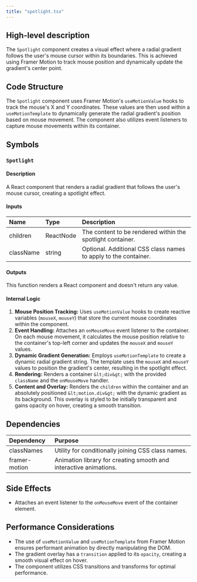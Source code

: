 ```yaml
---
title: "spotlight.tsx"
---
```


## High-level description
The `Spotlight` component creates a visual effect where a radial gradient follows the user's mouse cursor within its boundaries. This is achieved using Framer Motion to track mouse position and dynamically update the gradient's center point.

## Code Structure
The `Spotlight` component uses Framer Motion's `useMotionValue` hooks to track the mouse's X and Y coordinates. These values are then used within a `useMotionTemplate` to dynamically generate the radial gradient's position based on mouse movement. The component also utilizes event listeners to capture mouse movements within its container.

## Symbols

### `Spotlight`
#### Description
A React component that renders a radial gradient that follows the user's mouse cursor, creating a spotlight effect.

#### Inputs
| Name | Type | Description |
|:-----|:-----|:------------|
| children | ReactNode | The content to be rendered within the spotlight container. |
| className | string | Optional. Additional CSS class names to apply to the container. |

#### Outputs
This function renders a React component and doesn't return any value.

#### Internal Logic
1. **Mouse Position Tracking:** Uses `useMotionValue` hooks to create reactive variables (`mouseX`, `mouseY`) that store the current mouse coordinates within the component.
2. **Event Handling:** Attaches an `onMouseMove` event listener to the container. On each mouse movement, it calculates the mouse position relative to the container's top-left corner and updates the `mouseX` and `mouseY` values.
3. **Dynamic Gradient Generation:** Employs `useMotionTemplate` to create a dynamic radial gradient string. The template uses the `mouseX` and `mouseY` values to position the gradient's center, resulting in the spotlight effect.
4. **Rendering:** Renders a container `&lt;div&gt;` with the provided `className` and the `onMouseMove` handler.
5. **Content and Overlay:** Renders the `children` within the container and an absolutely positioned `&lt;motion.div&gt;` with the dynamic gradient as its background. This overlay is styled to be initially transparent and gains opacity on hover, creating a smooth transition.

## Dependencies
| Dependency | Purpose |
|:-----------|:--------|
| classNames | Utility for conditionally joining CSS class names. |
| framer-motion | Animation library for creating smooth and interactive animations. |

## Side Effects
- Attaches an event listener to the `onMouseMove` event of the container element.

## Performance Considerations
- The use of `useMotionValue` and `useMotionTemplate` from Framer Motion ensures performant animation by directly manipulating the DOM.
- The gradient overlay has a `transition` applied to its `opacity`, creating a smooth visual effect on hover.
- The component utilizes CSS transitions and transforms for optimal performance.
